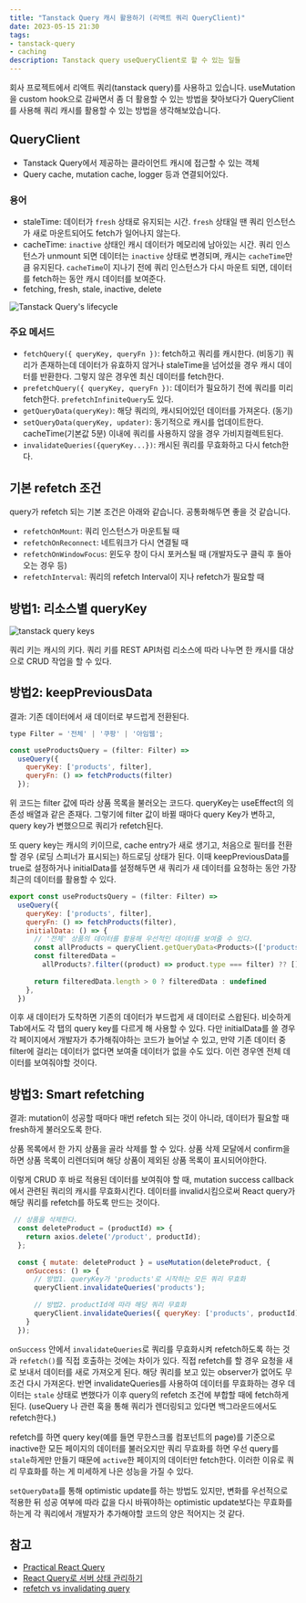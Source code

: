 ```yaml
---
title: "Tanstack Query 캐시 활용하기 (리액트 쿼리 QueryClient)"
date: 2023-05-15 21:30
tags:
- tanstack-query
- caching
description: Tanstack query useQueryClient로 할 수 있는 일들
---
```


회사 프로젝트에서 리액트 쿼리(tanstack query)를 사용하고 있습니다. 
useMutation을 custom hook으로 감싸면서 좀 더 활용할 수 있는 방법을 찾아보다가 QueryClient를 사용해 
쿼리 캐시를 활용할 수 있는 방법을 생각해보았습니다.

## QueryClient

- Tanstack Query에서 제공하는 클라이언트 캐시에 접근할 수 있는 객체
- Query cache, mutation cache, logger 등과 연결되어있다.

### 용어

- staleTime: 데이터가 `fresh` 상태로 유지되는 시간. `fresh` 상태일 땐 쿼리 인스턴스가 새로 마운트되어도 fetch가 일어나지 않는다.
- cacheTime: `inactive` 상태인 캐시 데이터가 메모리에 남아있는 시간. 
쿼리 인스턴스가 unmount 되면 데이터는 `inactive` 상태로 변경되며, 캐시는 `cacheTime`만큼 유지된다.
`cacheTime`이 지나기 전에 쿼리 인스턴스가 다시 마운트 되면, 데이터를 fetch하는 동안 캐시 데이터를 보여준다.
- fetching, fresh, stale, inactive, delete

![Tanstack Query's lifecycle](https://github.com/pullingoff/nexthome/assets/50111853/8467b853-52c4-420a-9ee7-6a47d66fff04)

### 주요 메서드
- `fetchQuery({ queryKey, queryFn })`: fetch하고 쿼리를 캐시한다. (비동기)
쿼리가 존재하는데 데이터가 유효하지 않거나 staleTime을 넘어섰을 경우 캐시 데이터를 반환한다. 그렇지 않은 경우엔 최신 데이터를 fetch한다.
- `prefetchQuery({ queryKey, queryFn })`: 데이터가 필요하기 전에 쿼리를 미리 fetch한다.
`prefetchInfiniteQuery`도 있다.
- `getQueryData(queryKey)`: 해당 쿼리의, 캐시되어있던 데이터를 가져온다. (동기)
- `setQueryData(queryKey, updater)`: 동기적으로 캐시를 업데이트한다. 
cacheTime(기본값 5분) 이내에 쿼리를 사용하지 않을 경우 가비지컬렉트된다.
- `invalidateQueries({queryKey...})`: 캐시된 쿼리를 무효화하고 다시 fetch한다.

## 기본 refetch 조건
query가 refetch 되는 기본 조건은 아래와 같습니다. 공통화해두면 좋을 것 같습니다.

- `refetchOnMount`: 쿼리 인스턴스가 마운트될 때
- `refetchOnReconnect`: 네트워크가 다시 연결될 때
- `refetchOnWindowFocus`: 윈도우 창이 다시 포커스될 때 (개발자도구 클릭 후 돌아오는 경우 등)
- `refetchInterval`: 쿼리의 refetch Interval이 지나 refetch가 필요할 때

## 방법1: 리소스별 queryKey

![tanstack query keys](https://github.com/pullingoff/nexthome/assets/50111853/d22f276c-7431-4029-a9b7-cf9814314aaf)

쿼리 키는 캐시의 키다. 쿼리 키를 REST API처럼 리소스에 따라 나누면 한 캐시를 대상으로 CRUD 작업을 할 수 있다.

## 방법2: keepPreviousData

결과: 기존 데이터에서 새 데이터로 부드럽게 전환된다.

```js
type Filter = '전체' | '쿠팡' | '아임웹';

const useProductsQuery = (filter: Filter) =>
  useQuery({ 
    queryKey: ['products', filter], 
    queryFn: () => fetchProducts(filter) 
  });
```

위 코드는 filter 값에 따라 상품 목록을 불러오는 코드다. queryKey는 useEffect의 의존성 배열과 같은 존재다. 
그렇기에 filter 값이 바뀔 때마다 query Key가 변하고, query key가 변했으므로 쿼리가 refetch된다.

또 query key는 캐시의 키이므로, cache entry가 새로 생기고, 처음으로 필터를 전환할 경우 (로딩 스피너가 표시되는) 하드로딩 상태가 된다. 
이때 keepPreviousData를 true로 설정하거나 initialData를 설정해두면 새 쿼리가 새 데이터를 요청하는 동안 가장 최근의 데이터를 활용할 수 있다.

```js
export const useProductsQuery = (filter: Filter) =>
  useQuery({
    queryKey: ['products', filter],
    queryFn: () => fetchProducts(filter),
    initialData: () => {
      // '전체' 상품의 데이터를 활용해 우선적인 데이터를 보여줄 수 있다.
      const allProducts = queryClient.getQueryData<Products>(['products', '전체'])
      const filteredData =
        allProducts?.filter((product) => product.type === filter) ?? []
        
      return filteredData.length > 0 ? filteredData : undefined
    },
  })
```

이후 새 데이터가 도착하면 기존의 데이터가 부드럽게 새 데이터로 스왑된다. 
비슷하게 Tab에서도 각 탭의 query key를 다르게 해 사용할 수 있다.
다만 initialData를 쓸 경우 각 페이지에서 개발자가 추가해줘야하는 코드가 늘어날 수 있고, 
만약 기존 데이터 중 filter에 걸리는 데이터가 없다면 보여줄 데이터가 없을 수도 있다. 이런 경우엔 전체 데이터를 보여줘야할 것이다.

## 방법3: Smart refetching

결과: mutation이 성공할 때마다 매번 refetch 되는 것이 아니라, 데이터가 필요할 때 fresh하게 불러오도록 한다.

상품 목록에서 한 가지 상품을 골라 삭제를 할 수 있다. 
상품 삭제 모달에서 confirm을 하면 상품 목록이 리렌더되며 해당 상품이 제외된 상품 목록이 표시되어야한다. 

이렇게 CRUD 후 바로 적용된 데이터를 보여줘야 할 때, mutation success callback에서 관련된 쿼리의 캐시를 무효화시킨다. 
데이터를 invalid시킴으로써 React query가 해당 쿼리를 refetch를 하도록 만드는 것이다. 

```js
 // 상품을 삭제한다.
  const deleteProduct = (productId) => {
    return axios.delete('/product', productId);
  };
  
  const { mutate: deleteProduct } = useMutation(deleteProduct, {
    onSuccess: () => {
      // 방법1. queryKey가 'products'로 시작하는 모든 쿼리 무효화
      queryClient.invalidateQueries('products');
      
      // 방법2. productId에 따라 해당 쿼리 무효화 
      queryClient.invalidateQueries({ queryKey: ['products', productId] }
    }
  });
```

`onSuccess` 안에서 `invalidateQueries`로 쿼리를 무효화시켜 refetch하도록 하는 것과 `refetch()`를 직접 호출하는 것에는 차이가 있다. 
직접 refetch를 할 경우 요청을 새로 보내서 데이터를 새로 가져오게 된다. 
해당 쿼리를 보고 있는 observer가 없어도 무조건 다시 가져온다. 
반면 invalidateQueries를 사용하여 데이터를 무효화하는 경우 데이터는 `stale` 상태로 변했다가
이후 query의 refetch 조건에 부합할 때에 fetch하게 된다. (useQuery 나 관련 훅을 통해 쿼리가 렌더링되고 있다면 백그라운드에서도 refetch한다.)

refetch를 하면 query key(예를 들면 무한스크롤 컴포넌트의 page)를 기준으로 inactive한 모든 페이지의 데이터를 불러오지만 
쿼리 무효화를 하면 우선 query를 `stale`하게만 만들기 때문에 `active`한 페이지의 데이터만 fetch한다. 이러한 이유로
쿼리 무효화를 하는 게 미세하게 나은 성능을 가질 수 있다.

`setQueryData`를 통해 optimistic update를 하는 방법도 있지만,
변화를 우선적으로 적용한 뒤 성공 여부에 따라 값을 다시 바꿔야하는 optimistic update보다는 무효화를 하는게 
각 쿼리에서 개발자가 추가해야할 코드의 양은 적어지는 것 같다.

## 참고 

- [Practical React Query](https://tkdodo.eu/blog/practical-react-query#treat-the-query-key-like-a-dependency-array)
- [React Query로 서버 상태 관리하기](https://blog.rhostem.com/posts/2021-02-01T00:00:00.000Z)
- [refetch vs invalidating query](https://github.com/TanStack/query/discussions/2468)
